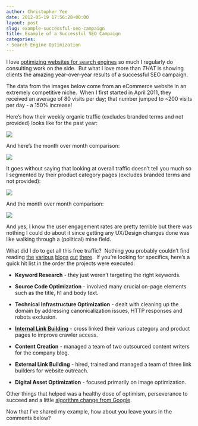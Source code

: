 ```yaml
---
author: Christopher Yee
date: 2012-05-19 17:56:28+00:00
layout: post
slug: example-successful-seo-campaign
title: Example of a Successful SEO Campaign
categories:
- Search Engine Optimization
---
```


I love [optimizing websites for search engines](http://www.christopheryee.org/category/search-engine-optimization/) so much I regularly do consulting work on the side.  But what I love more than _THAT_ is showing clients the amazing year-over-year results of a successful SEO campaign.

The data from the images below come from an eCommerce website in an extremely competitive niche.  When I first started in April 2011, they received an average of 80 visits per day; that number jumped to ~200 visits per day - a 150% increase!

Here's how their weekly organic traffic (excludes branded terms and not provided) looks like for the past year:

![](/images/organic-traffic.png)



And here's the month over month comparison:

![](/images/overall-compare.png)

It goes without saying that looking at overall traffic doesn't tell you much so I segmented by their product category pages (excludes branded terms and not provided):

![](/images/category-traffic.png)

And the month over month comparison:

![](/images/category-compare.png)

And yes, I know the user engagement rates are pretty terrible but there was nothing I could do about it since getting any UX/Design changes done was like walking through a (political) mine field.

What did I do to get all this free traffic?  Nothing you probably couldn't find reading [the](http://www.seomoz.org/blog) [various](http://www.distilled.net/blog/) [blogs](https://seogadget.co.uk/blog/) [out](http://www.ninebyblue.com/blog/) [there](http://www.portent.com/blog/).  If you're looking for specifics, here's a quick hit list in the order the projects were executed:



	
  * **Keyword Research** - they just weren't targeting the right keywords.

	
  * **Source Code Optimization** - involved many crucial on-page elements such as the title, h1 and body text.

	
  * **Technical Infrastructure Optimization** - dealt with cleaning up the domain by addressing canonicalization issues, HTTP responses and robots exclusion.

	
  * **[Internal Link Building](http://www.christopheryee.org/the-power-of-internal-link-building/)** - cross linked their various category and product pages to improve crawler access.

	
  * **Content Creation** - managed a team of two outsourced content writers for the company blog.

	
  * **External Link Building** - hired, trained and managed a team of three link builders for website outreach.

	
  * **Digital Asset Optimization** - focused primarily on image optimization.


Other things that helped was a healthy dose of optimism, perseverance to succeed and a little [algorithm change from Google](http://searchengineland.com/google-talks-penguin-update-recover-negative-seo-120463).

Now that I've shared my example, how about you leave yours in the comments below?
